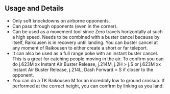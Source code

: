 ## Usage and Details

- Only soft knockdowns on airborne opponents.
- Can pass through opponents (even in the corner).
- Can be used as a movement tool since Zero travels horizontally at such a high speed. Needs to be combined with a buster cancel because by itself, Raikousen is in recovery until landing.
  You can buster cancel at any moment of Raikousen to either create a short or far teleport.
- It can also be used as a full range poke with an instant buster cancel. This is a great for catching people moving in the air. To confirm you can do <InputBlock><Text color="yellow">j.623M</Text> xx Instant Air Buster Release, <Text color="yellow">j.214M</Text>, <Text color="red">j.2H</Text> > <Text color="green">j.S</Text></InputBlock>
  or <InputBlock><Text color="yellow">j.623M</Text> xx Instant Air Buster Release, <Text color="blue">j.214L</Text>, Dash Forward > <Text color="green">S</Text></InputBlock> if closer to the opponent.
- You can do a TK Raikousen M for an incredibly low to ground crossup. If performed at the correct height, you can confirm by linking <InlineInput color="blue" text="2L"/> as you land.
